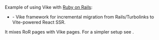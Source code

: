 
Example of using Vike with [Ruby on Rails](https://rubyonrails.org):

- <Example timestamp="2024.03" repo="Alignable/bifrost" /> - Vike framework for incremental migration from Rails/Turbolinks to Vite-powered React SSR.

It mixes RoR pages with Vike pages. For a simpler setup see <Link href="/backends#common-setup" />.
